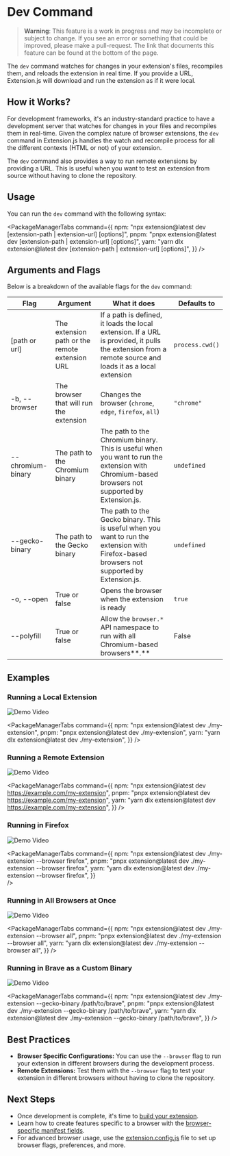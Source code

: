 
<AvatarImage icon="extension" />

# Dev Command

> **Warning**: This feature is a work in progress and may be incomplete or subject to change. If you see an error or something that could be improved, please make a pull-request. The link that documents this feature can be found at the bottom of the page.


The `dev` command watches for changes in your extension's files, recompiles them, and reloads the extension in real time. If you provide a URL, Extension.js will download and run the extension as if it were local.

## How it Works?

For development frameworks, it's an industry-standard practice to have a development server that watches for changes in your files and recompiles them in real-time. Given the complex nature of browser extensions, the `dev` command in Extension.js handles the watch and recompile process for all the different contexts (HTML or not) of your extension.

The `dev` command also provides a way to run remote extensions by providing a URL. This is useful when you want to test an extension from source without having to clone the repository.

## Usage

You can run the `dev` command with the following syntax:

<PackageManagerTabs
  command={{
    npm: "npx extension@latest dev [extension-path | extension-url] [options]",
    pnpm: "pnpx extension@latest dev [extension-path | extension-url] [options]",
    yarn: "yarn dlx extension@latest dev [extension-path | extension-url] [options]",
  }}
/>

## Arguments and Flags

Below is a breakdown of the available flags for the `dev` command:

| Flag          | Argument                                       | What it does                                                                                                                                            | Defaults to     |
| ------------- | ---------------------------------------------- | ------------------------------------------------------------------------------------------------------------------------------------------------------- | --------------- |
| [path or url] | The extension path or the remote extension URL | If a path is defined, it loads the local extension. If a URL is provided, it pulls the extension from a remote source and loads it as a local extension | `process.cwd()` |
| -b, --browser | The browser that will run the extension        | Changes the browser (`chrome`, `edge`, `firefox`, `all`)                                                                                                           | `"chrome"`      |
| --chromium-binary | The path to the Chromium binary | The path to the Chromium binary. This is useful when you want to run the extension with Chromium-based browsers not supported by Extension.js. | `undefined` |
| --gecko-binary | The path to the Gecko binary | The path to the Gecko binary. This is useful when you want to run the extension with Firefox-based browsers not supported by Extension.js. | `undefined` |
| -o, --open    | True or false                                  | Opens the browser when the extension is ready                                                                                                           | `true`          |
| --polyfill    | True or false     | Allow the `browser.*` API namespace to run with all Chromium-based browsers**.** | False |                                                                                           | `false`         |

## Examples

### Running a Local Extension

![Demo Video](https://placehold.co/600x400)

<PackageManagerTabs
  command={{
    npm: "npx extension@latest dev ./my-extension",
    pnpm: "pnpx extension@latest dev ./my-extension",
    yarn: "yarn dlx extension@latest dev ./my-extension",
  }}
/>

### Running a Remote Extension

![Demo Video](https://placehold.co/600x400)

<PackageManagerTabs
  command={{
    npm: "npx extension@latest dev https://example.com/my-extension",
    pnpm: "pnpx extension@latest dev https://example.com/my-extension",
    yarn: "yarn dlx extension@latest dev https://example.com/my-extension",
  }}
/>

### Running in Firefox

![Demo Video](https://placehold.co/600x400)

<PackageManagerTabs
  command={{
    npm: "npx extension@latest dev ./my-extension --browser firefox",
    pnpm: "pnpx extension@latest dev ./my-extension --browser firefox",
    yarn: "yarn dlx extension@latest dev ./my-extension --browser firefox",
  }}  
/>

### Running in All Browsers at Once

![Demo Video](https://placehold.co/600x400)

<PackageManagerTabs
  command={{
    npm: "npx extension@latest dev ./my-extension --browser all",
    pnpm: "pnpx extension@latest dev ./my-extension --browser all",
    yarn: "yarn dlx extension@latest dev ./my-extension --browser all",
  }}
/>

### Running in Brave as a Custom Binary

![Demo Video](https://placehold.co/600x400)

<PackageManagerTabs
  command={{
    npm: "npx extension@latest dev ./my-extension --gecko-binary /path/to/brave",
    pnpm: "pnpx extension@latest dev ./my-extension --gecko-binary /path/to/brave",
    yarn: "yarn dlx extension@latest dev ./my-extension --gecko-binary /path/to/brave",
  }}
/>

## Best Practices

- **Browser Specific Configurations:** You can use the `--browser` flag to run your extension in different browsers during the development process.
- **Remote Extensions:** Test them with the `--browser` flag to test your extension in different browsers without having to clone the repository.

## Next Steps

- Once development is complete, it's time to [build your extension](/docs/commands/build).
- Learn how to create features specific to a browser with the [browser-specific manifest fields](/docs/features/browser-fields).
- For advanced browser usage, use the [extension.config.js](/docs/configuration) file to set up browser flags, preferences, and more.
